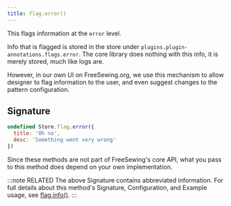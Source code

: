 ```yaml
---
title: flag.error()
---
```


This flags information at the `error` level.

Info that is flagged is stored in the store under `plugins.plugin-annotations.flags.error`.
The core library does nothing with this info, it is merely stored, much like logs are.

However, in our own UI on FreeSewing.org, we use this mechanism to allow
designer to flag information to the user, and even suggest changes to the
pattern configuration.

## Signature

```js
undefined Store.flag.error({
  title: 'Oh no',
  desc: 'Something went very wrong'
})
```

Since these methods are not part of FreeSewing's core API, what you pass to this method does depend on your own implementation.

:::note RELATED
The above Signature contains abbreviated information.
For full details about this method's Signature, Configuration, and
Example usage, see [flag.info()](/reference/store-methods/flag.info).
:::
